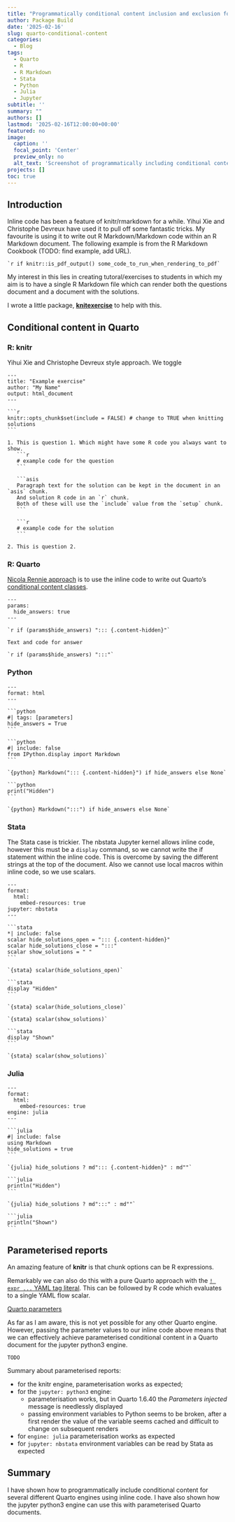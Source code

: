 ```yaml
---
title: "Programmatically conditional content inclusion and exclusion for Quarto documents using any language allowing inline code"
author: Package Build
date: '2025-02-16'
slug: quarto-conditional-content
categories:
  - Blog
tags:
  - Quarto
  - R
  - R Markdown
  - Stata
  - Python
  - Julia
  - Jupyter
subtitle: ''
summary: ""
authors: []
lastmod: '2025-02-16T12:00:00+00:00'
featured: no
image:
  caption: ''
  focal_point: 'Center'
  preview_only: no
  alt_text: 'Screenshot of programmatically including conditional content in a Quarto document using the Jupyter python3 engine.'
projects: []
toc: true
---
```


## Introduction

Inline code has been a feature of knitr/rmarkdown for a while. Yihui Xie and Christophe Devreux have used it to pull off some fantastic tricks. My favourite is using it to write out R Markdown/Markdown code within an R Markdown document. The following example is from the R Markdown Cookbook (TODO: find example, add URL).

````verbatim
`r if knitr::is_pdf_output() some_code_to_run_when_rendering_to_pdf`
````

My interest in this lies in creating tutoral/exercises to students in which my aim is to have a single R Markdown file which can render both the questions document and a document with the solutions.

I wrote a little package, [**knitexercise**](https://remlapmot.github.io/knitexercise/) to help with this.

## Conditional content in Quarto

### R: knitr

Yihui Xie and Christophe Devreux style approach. We toggle

````verbatim
---
title: "Example exercise"
author: "My Name"
output: html_document
---

```r
knitr::opts_chunk$set(include = FALSE) # change to TRUE when knitting solutions
```

1. This is question 1. Which might have some R code you always want to show.
   ```r
   # example code for the question
   ```

   ```asis
   Paragraph text for the solution can be kept in the document in an `asis` chunk.
   And solution R code in an `r` chunk.
   Both of these will use the `include` value from the `setup` chunk.
   ```
    
   ```r
   # example code for the solution
   ```

2. This is question 2.
````

### R: Quarto

[Nicola Rennie approach](https://nrennie.rbind.io/blog/r-tutorial-worksheets-quarto/) is to use the inline code to write out Quarto's [conditional content classes](https://quarto.org/docs/authoring/conditional.html).

````verbatim
---
params: 
  hide_answers: true
---

`r if (params$hide_answers) "::: {.content-hidden}"`

Text and code for answer

`r if (params$hide_answers) ":::"`
````

### Python

````verbatim
---
format: html
---

```python
#| tags: [parameters]
hide_answers = True
```

```python
#| include: false
from IPython.display import Markdown
```

`{python} Markdown("::: {.content-hidden}") if hide_answers else None`

```python
print("Hidden")
```

`{python} Markdown(":::") if hide_answers else None`
````

### Stata

The Stata case is trickier. The nbstata Jupyter kernel allows inline code, however this must be a `display` command, so we cannot write the if statement within the inline code. This is overcome by saving the different strings at the top of the document. Also we cannot use local macros within inline code, so we use scalars.

````verbatim
---
format:
  html:
    embed-resources: true
jupyter: nbstata
---

```stata
*| include: false
scalar hide_solutions_open = "::: {.content-hidden}"
scalar hide_solutions_close = ":::"
scalar show_solutions = " "
```

`{stata} scalar(hide_solutions_open)`

```stata
display "Hidden"
```

`{stata} scalar(hide_solutions_close)`

`{stata} scalar(show_solutions)`

```stata
display "Shown"
```

`{stata} scalar(show_solutions)`
````

### Julia

````verbatim
---
format:
  html:
    embed-resources: true
engine: julia
---

```julia
#| include: false
using Markdown
hide_solutions = true
```

`{julia} hide_solutions ? md"::: {.content-hidden}" : md""`

```julia
println("Hidden")
```

`{julia} hide_solutions ? md":::" : md""`

```julia
println("Shown")
```
````

## Parameterised reports

An amazing feature of **knitr** is that chunk options can be R expressions.

Remarkably we can also do this with a pure Quarto approach with the [`! expr ...` YAML tag literal](https://quarto.org/docs/tools/rstudio.html#knitr-engine). This can be followed by R code which evaluates to a single YAML flow scalar.

[Quarto parameters](https://quarto.org/docs/computations/parameters.html)

As far as I am aware, this is not yet possible for any other Quarto engine. However, passing the parameter values to our inline code above means that we can effectively achieve parameterised conditional content in a Quarto document for the jupyter python3 engine.

````verbatim
TODO
```` 

Summary about parameterised reports:

* for the knitr engine, parameterisation works as expected;
* for the `jupyter: python3` engine:
  * parameterisation works, but in Quarto 1.6.40 the _Parameters injected_ message is needlessly displayed
  * passing environment variables to Python seems to be broken, after a first render the value of the variable seems cached and difficult to change on subsequent renders
* for `engine: julia` parameterisation works as expected
* for `jupyter: nbstata` environment variables can be read by Stata as expected

## Summary

I have shown how to programmatically include conditional content for several different Quarto engines using inline code. I have also shown how the jupyter python3 engine can use this with parameterised Quarto documents.
